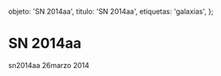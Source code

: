 
  objeto: 'SN 2014aa',
  titulo: 'SN 2014aa',
  etiquetas: 'galaxias',
};

# SN 2014aa

<Imagen
  src="objeto/sn2014-aa_20140326_1_sn2014aa_20140326_i88.jpg"
  fecha="20140326"
/>

sn2014aa 26marzo 2014